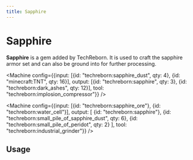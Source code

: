 ```yaml
---
title: Sapphire
---
```


<ItemImage file="sapphire_gem" alt="Sapphire" size="200" />

# Sapphire

**Sapphire** is a gem added by TechReborn. It is used to craft the sapphire armor set and can also be ground into <McItem slug="techreborn:sapphire_dust"/> for further processing.

<CraftingTable recipe="input air air air input air techreborn:block_of_sapphire air input air air air output techreborn:sapphire,9" />

<Machine config={{input: [{id: "techreborn:sapphire_dust", qty: 4}, {id: "minecraft:TNT", qty: 16}], output: [{id: "techreborn:sapphire", qty: 3}, {id: "techreborn:dark_ashes", qty: 12}], tool: "techreborn:implosion_compressor"}} />

<Machine config={{input: [{id: "techreborn:sapphire_ore"}, {id: "techreborn:water_cell"}], output: [
  {id: "techreborn:sapphire"},
  {id: "techreborn:small_pile_of_sapphire_dust", qty: 6},
  {id: "techreborn:small_pile_of_peridot", qty: 2}
], tool: "techreborn:industrial_grinder"}} />

## Usage

<CraftingTable recipe="input techreborn:sapphire techreborn:sapphire techreborn:sapphire input techreborn:sapphire techreborn:sapphire techreborn:sapphire input techreborn:sapphire techreborn:sapphire techreborn:sapphire output techreborn:block_of_sapphire" />
<CraftingTable recipe="input air techreborn:sapphire air input air techreborn:sapphire air input air minecraft:stick air output techreborn:sapphire_sword" />
<CraftingTable recipe="input techreborn:sapphire techreborn:sapphire techreborn:sapphire input air minecraft:stick air input air minecraft:stick air output techreborn:sapphire_pickaxe" />
<CraftingTable recipe="input techreborn:sapphire techreborn:sapphire air input techreborn:sapphire minecraft:stick air input air minecraft:stick air output techreborn:sapphire_axe" />
<CraftingTable recipe="input techreborn:sapphire techreborn:sapphire air input air minecraft:stick air input air minecraft:stick air output techreborn:sapphire_hoe" />
<CraftingTable recipe="input air techreborn:sapphire air input air minecraft:stick air input air minecraft:stick air output techreborn:sapphire_shovel" />
<CraftingTable recipe="input air air air input techreborn:sapphire techreborn:sapphire techreborn:sapphire input techreborn:sapphire air techreborn:sapphire output techreborn:sapphire_helmet" />
<CraftingTable recipe="input techreborn:sapphire air techreborn:sapphire input techreborn:sapphire techreborn:sapphire techreborn:sapphire input techreborn:sapphire techreborn:sapphire techreborn:sapphire output techreborn:sapphire_chestplate" />
<CraftingTable recipe="input techreborn:sapphire techreborn:sapphire techreborn:sapphire input techreborn:sapphire air techreborn:sapphire input techreborn:sapphire air techreborn:sapphire output techreborn:sapphire_leggings" />
<CraftingTable recipe="input air air air input techreborn:sapphire air techreborn:sapphire input techreborn:sapphire air techreborn:sapphire output techreborn:sapphire_boots" />

<Machine recipe="input techreborn:sapphire output techreborn:sapphire_dust tool techreborn:grinder" />

<Machine recipe="input techreborn:sapphire output techreborn:sapphire_plate tool techreborn:compressor" />
